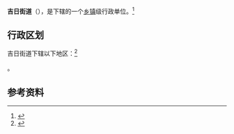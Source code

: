 {{中国乡级行政区|54/01/02/003/000}}

'''吉日街道'''（{{bo|z=སྐྱིད་རས་|w=skyid ras}}），是{{PRC admin/fullname|54/01/02/003/000|3}}下辖的一个[[乡镇|乡镇]]级行政单位。<ref>{{PRC admin/ref sgc|{{PRC admin/parent|54/01/02/003/000}}}}</ref>

== 行政区划 ==

吉日街道下辖以下地区：<ref>{{PRC admin/ref sgc|54/01/02/003/000}}</ref>

{{PRC admin/children|54/01/02/003/000}}。

== 参考资料 ==

{{reflist}}

{{PRC admin/navcat|54/01/02/003/000}}
{{西藏行政区划小作品}}